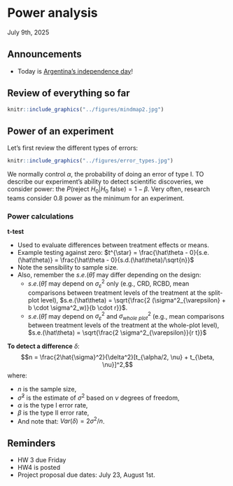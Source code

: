 # Power analysis   
July 9th, 2025  

## Announcements

- Today is [Argentina's independence day](https://en.wikipedia.org/wiki/Argentina_Independence_Day)! 

## Review of everything so far  

```r
knitr::include_graphics("../figures/mindmap2.jpg")
```


## Power of an experiment  

Let's first review the different types of errors: 

```r
knitr::include_graphics("../figures/error_types.jpg")
```

We normally control $\alpha$, the probability of doing an error of type I. 
TO describe our experiment's ability to detect scientific discoveries, we consider power: the $P(\text{reject } H_0 | H_0 \text{ false}) = 1- \beta$. 
Very often, research teams consider 0.8 power as the minimum for an experiment. 

### Power calculations

**t-test** 

- Used to evaluate differences between treatment effects or means. 
- Example testing against zero: $t^{\star} = \frac{\hat\theta - 0}{s.e.(\hat\theta)} = \frac{\hat\theta - 0}{s.d.(\hat\theta)/\sqrt{n}}$ 
- Note the sensibility to sample size. 
- Also, remember the $s.e.(\hat\theta)$ may differ depending on the design:
  - $s.e.(\hat\theta)$ may depend on $\sigma^2_\varepsilon$ only (e.g., CRD, RCBD, mean comparisons between treatment levels of the treatment at the split-plot level), $s.e.(\hat\theta) = \sqrt{\frac{2 (\sigma^2_{\varepsilon} + b \cdot \sigma^2_w)}{b \cdot r}}$. 
  - $s.e.(\hat\theta)$ may depend on $\sigma^2_\varepsilon$ and $\sigma^2_{whole \ plot}$ (e.g., mean comparisons between treatment levels of the treatment at the whole-plot level), $s.e.(\hat\theta) = \sqrt{\frac{2 \sigma^2_{\varepsilon}}{r t}}$

**To detect a difference** $\delta$: 
$$n = \frac{2\hat{\sigma}^2}{\delta^2}[t_{\alpha/2, \nu} + t_{\beta, \nu}]^2,$$
where: 

- $n$ is the sample size, 
- $\hat\sigma^2$ is the estimate of $\sigma^2$ based on $\nu$ degrees of freedom, 
- $\alpha$ is the type I error rate, 
- $\beta$ is the type II error rate, 
- And note that: $Var(\delta)=2\sigma^2/n$.

## Reminders 

- HW 3 due Friday  
- HW4 is posted 
- Project proposal due dates: July 23, August 1st. 


